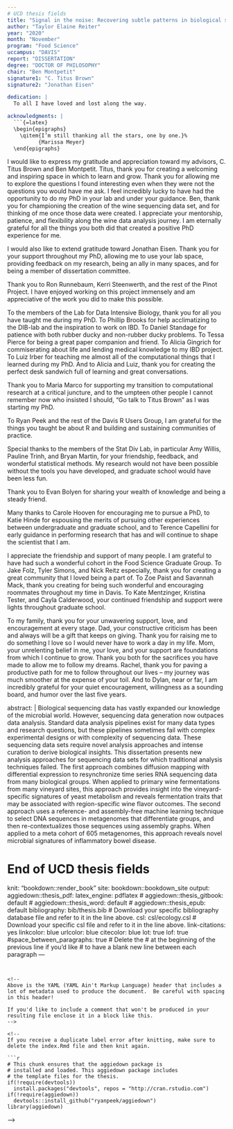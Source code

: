 ```yaml
---
# UCD thesis fields
title: "Signal in the noise: Recovering subtle patterns in biological sequencing data with new approaches"
author: "Taylor Elaine Reiter"
year: "2020"
month: "November"
program: "Food Science"
uccampus: "DAVIS"
report: "DISSERTATION"
degree: "DOCTOR OF PHILOSOPHY"
chair: "Ben Montpetit"
signature1: "C. Titus Brown"
signature2: "Jonathan Eisen"

dedication: |
  To all I have loved and lost along the way.

acknowledgments: |
  ```{=latex}
  \begin{epigraphs}
    \qitem{I’m still thanking all the stars, one by one.}%
          {Marissa Meyer}
  \end{epigraphs}
  ```
  I would like to express my gratitude and appreciation toward my advisors, C. Titus Brown and Ben Montpetit. 
  Titus, thank you for creating a welcoming and inspiring space in which to learn and grow.
  Thank you for allowing me to explore the questions I found interesting even when they were not the questions you would have me ask.
  I feel incredibly lucky to have had the opportunity to do my PhD in your lab and under your guidance.
  Ben, thank you for championing the creation of the wine sequencing data set, and for thinking of me once those data were created.
  I appreciate your mentorship, patience, and flexibility along the wine data analysis journey.
  I am eternally grateful for all the things you both did that created a positive PhD experience for me.

  I would also like to extend gratitude toward Jonathan Eisen. 
  Thank you for your support throughout my PhD, allowing me to use your lab space, providing feedback on my research, being an ally in many spaces, and for being a member of dissertation committee.

  Thank you to Ron Runnebaum, Kerri Steenwerth, and the rest of the Pinot Project. 
  I have enjoyed working on this project immensely and am appreciative of the work you did to make this possible. 

  To the members of the Lab for Data Intensive Biology, thank you for all you have taught me during my PhD. 
  To Phillip Brooks for help acclimatizing to the DIB-lab and the inspiration to work on IBD.
  To Daniel Standage for patience with both rubber ducky and non-rubber ducky problems.
  To Tessa Pierce for being a great paper companion and friend.
  To Alicia Gingrich for commiserating about life and lending medical knowledge to my IBD project.
  To Luiz Irber for teaching me almost all of the computational things that I learned during my PhD. 
  And to Alicia and Luiz, thank you for creating the perfect desk sandwich full of learning and great conversations.

  Thank you to Maria Marco for supporting my transition to computational research at a critical juncture, and to the umpteen other people I cannot remember now who insisted I should, "Go talk to Titus Brown" as I was starting my PhD. 

  To Ryan Peek and the rest of the Davis R Users Group, I am grateful for the things you taught be about R and building and sustaining communities of practice. 

  Special thanks to the members of the Stat Div Lab, in particular Amy Willis, Pauline Trinh, and Bryan Martin, for your friendship, feedback, and wonderful statistical methods. 
  My research would not have been possible without the tools you have developed, and graduate school would have been less fun.

  Thank you to Evan Bolyen for sharing your wealth of knowledge and being a steady friend.

  Many thanks to Carole Hooven for encouraging me to pursue a PhD, to Katie Hinde for espousing the merits of pursuing other experiences between undergraduate and graduate school, and to Terence Capellini for early guidance in performing research that has and will continue to shape the scientist that I am. 
  
  I appreciate the friendship and support of many people.
  I am grateful to have had such a wonderful cohort in the Food Science Graduate Group. 
  To Jake Folz, Tyler Simons, and Nick Reitz especially, thank you for creating a great community that I loved being a part of.
  To Zoe Paist and Savannah Mack, thank you creating for being such wonderful and encouraging roommates throughout my time in Davis. 
  To Kate Mentzinger, Kristina Tester, and Cayla Calderwood, your continued friendship and support were lights throughout graduate school. 

  To my family, thank you for your unwavering support, love, and encouragement at every stage.
  Dad, your constructive criticism has been and always will be a gift that keeps on giving. 
  Thank you for raising me to do something I love so I would never have to work a day in my life. 
  Mom, your unrelenting belief in me, your love, and your support are foundations from which I continue to grow.
  Thank you both for the sacrifices you have made to allow me to follow my dreams.
  Rachel, thank you for paving a productive path for me to follow throughout our lives -- my journey was much smoother at the expense of your toil.
  And to Dylan, near or far, I am incredibly grateful for your quiet encouragement, willingness as a sounding board, and humor over the last five years.



abstract: |
  Biological sequencing data has vastly expanded our knowledge of the microbial world.
  However, sequencing data generation now outpaces data analysis.
  Standard data analysis pipelines exist for many data types and research questions, but these pipelines sometimes fail with complex experimental designs or with complexity of sequencing data.
  These sequencing data sets require novel analysis approaches and intense curation to derive biological insights. 
  This dissertation presents new analysis approaches for sequencing data sets for which traditional analysis techniques failed.
  The first approach combines diffusion mapping with differential expression to resynchronize time series RNA sequencing data from many biological groups.
  When applied to primary wine fermentations from many vineyard sites, this approach provides insight into the vineyard-specific signatures of yeast metabolism and reveals fermentation traits that may be associated with region-specific wine flavor outcomes.
  The second approach uses a reference- and assembly-free machine learning technique to select DNA sequences in metagenomes that differentiate groups, and then re-contextualizes those sequences using assembly graphs. 
  When applied to a meta cohort of 605 metagenomes, this approach reveals novel microbial signatures of inflammatory bowel disease.
 

# End of UCD thesis fields
knit: "bookdown::render_book"
site: bookdown::bookdown_site
output:
  aggiedown::thesis_pdf:
    latex_engine: pdflatex
#  aggiedown::thesis_gitbook: default
#  aggiedown::thesis_word: default
#  aggiedown::thesis_epub: default
bibliography: bib/thesis.bib
# Download your specific bibliography database file and refer to it in the line above.
csl: csl/ecology.csl
# Download your specific csl file and refer to it in the line above.
link-citations: yes
linkcolor: blue
urlcolor: blue
citecolor: blue
lot: true
lof: true
#space_between_paragraphs: true
# Delete the # at the beginning of the previous line if you'd like
# to have a blank new line between each paragraph
---
```


<!--
Above is the YAML (YAML Ain't Markup Language) header that includes a lot of metadata used to produce the document.  Be careful with spacing in this header!

If you'd like to include a comment that won't be produced in your resulting file enclose it in a block like this.
-->

<!--
If you receive a duplicate label error after knitting, make sure to delete the index.Rmd file and then knit again.

```r
# This chunk ensures that the aggiedown package is
# installed and loaded. This aggiedown package includes
# the template files for the thesis.
if(!require(devtools))
  install.packages("devtools", repos = "http://cran.rstudio.com")
if(!require(aggiedown))
  devtools::install_github("ryanpeek/aggiedown")
library(aggiedown)
```
-->
